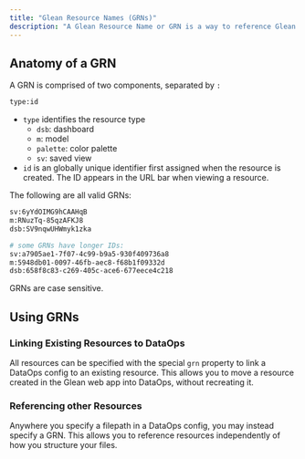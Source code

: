 ```yaml
---
title: "Glean Resource Names (GRNs)"
description: "A Glean Resource Name or GRN is a way to reference Glean resources in a stable way. As a resource is changed, renamed, moved between collections, etc. its GRN will always remain the same."
---
```


## Anatomy of a GRN

A GRN is comprised of two  components, separated by `:`

```bash
type:id
```

- `type` identifies the resource type
  - `dsb`: dashboard
  - `m`: model
  - `palette`: color palette
  - `sv`: saved view
- `id` is an globally unique identifier first assigned when the resource
  is created. The ID appears in the URL bar when viewing a resource.


The following are all valid GRNs:

```bash
sv:6yYdOIMG9hCAAHqB
m:RNuzTq-85qzAFKJ8
dsb:SV9nqwUHWmyk1zka

# some GRNs have longer IDs:
sv:a7905ae1-7f07-4c99-b9a5-930f409736a8
m:5948db01-0097-46fb-aec8-f68b1f09332d
dsb:658f8c83-c269-405c-ace6-677eece4c218
```

GRNs are case sensitive.

## Using GRNs

### Linking Existing Resources to DataOps

All resources can be specified with the special `grn` property to link a DataOps
config to an existing resource. This allows you to move a resource created in
the Glean web app into DataOps, without recreating it.

### Referencing other Resources

Anywhere you specify a filepath in a DataOps config, you may instead specify a GRN.
This allows you to reference resources independently of how you structure your files.
